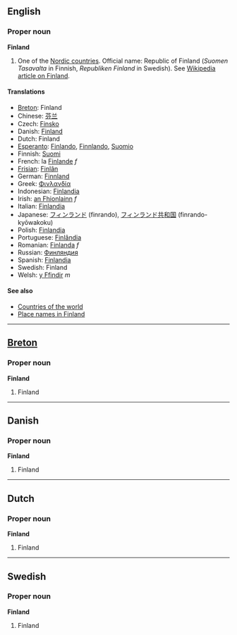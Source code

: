 ==English==
===Proper noun===
'''Finland'''

# One of the [[Nordic countries]]. Official name: Republic of Finland (''Suomen Tasavalta'' in Finnish, ''Republiken Finland'' in Swedish). See [[en:Finland|Wikipedia article on Finland]].

====Translations====
*[[Breton]]: Finland
*Chinese: [[芬兰]]
*Czech: [[Finsko]]
*Danish: [[Finland]]
*Dutch: Finland
*[[Esperanto]]: [[Finlando]], [[Finnlando]], [[Suomio]]
*Finnish: [[Suomi]]
*French: la [[Finlande]] ''f''
*[[Frisian]]: [[Finlân]]
*German: [[Finnland]]
*Greek: [[Φινλανδία]]
*Indonesian: [[Finlandia]]
*Irish: [[an Fhionlainn]] ''f''
*Italian: [[Finlandia]]
*Japanese: [[フィンランド]] (finrando), [[フィンランド]][[共和国]] (finrando-kyōwakoku)
*Polish: [[Finlandia]]
*Portuguese: [[Finlândia]]
*Romanian: [[Finlanda]] ''f''
*Russian: [[Финляндия]]
*Spanish: [[Finlandia]]
*Swedish: Finland
*Welsh: [[y Ffindir]] ''m''

====See also====
*[[Countries of the world]]
*[[Place names in Finland]]

----

==[[Breton]]==
===Proper noun===
'''Finland'''

#Finland

----
==Danish==
===Proper noun===
'''Finland'''

#Finland

----
==Dutch==
===Proper noun===
'''Finland'''

#Finland

----
==Swedish==
===Proper noun===
'''Finland'''

#Finland
